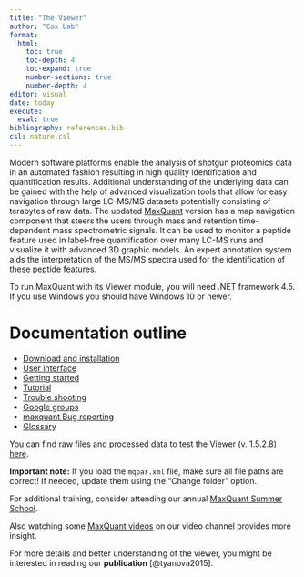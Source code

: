 ```yaml
---
title: "The Viewer"
author: "Cox Lab"
format: 
  html:
    toc: true
    toc-depth: 4
    toc-expand: true
    number-sections: true
    number-depth: 4
editor: visual
date: today
execute:
  eval: true
bibliography: references.bib
csl: nature.csl
---
```


Modern software platforms enable the analysis of shotgun proteomics data in an automated fashion resulting in high quality identification and quantification results.
Additional understanding of the underlying data can be gained with the help of advanced visualization tools that allow for easy navigation through large LC-MS/MS datasets potentially consisting of terabytes of raw data.
The updated [MaxQuant](index.html) version has a map navigation component that steers the users through mass and retention time-dependent mass spectrometric signals.
It can be used to monitor a peptide feature used in label-free quantification over many LC-MS runs and visualize it with advanced 3D graphic models.
An expert annotation system aids the interpretation of the MS/MS spectra used for the identification of these peptide features.

To run MaxQuant with its Viewer module, you will need .NET framework 4.5.
If you use Windows you should have Windows 10 or newer.

# Documentation outline

-   [Download and installation](Download_Installation.html)
-   [User interface](user_intereface.html)
-   [Getting started](viewer_gettingStarted.html)
-   [Tutorial](viewer_tutorials.html)
-   [Trouble shooting](troubleshooting.html)
-   [Google groups](https://groups.google.com/g/maxquant-list?pli=1)
-   [maxquant Bug reporting](https://github.com/cox-labs/CoxLab_Bug_Reporting)
-   [Glossary](docs/Glossary.html)

You can find raw files and processed data to test the Viewer (v. 1.5.2.8) [here](https://datashare.biochem.mpg.de/s/nOJZoCv8Y4FZMQH).

**Important note:** If you load the `mqpar.xml` file, make sure all file paths are correct!
If needed, update them using the "Change folder" option.

For additional training, consider attending our annual [MaxQuant Summer School](https://maxquant.org/summer_school/).

Also watching some [MaxQuant videos](http://www.youtube.com/channel/UCKYzYTm1cnmc0CFAMhxDO8w) on our video channel provides more insight.

For more details and better understanding of the viewer, you might be interested in reading our **publication** [@tyanova2015].

